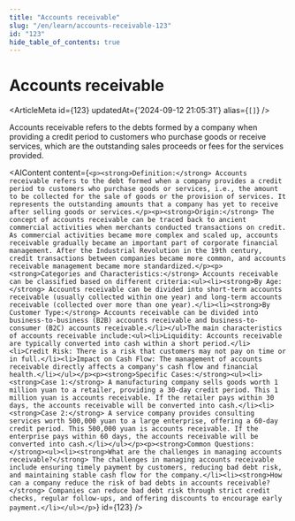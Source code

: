 ```yaml
---
title: "Accounts receivable"
slug: "/en/learn/accounts-receivable-123"
id: "123"
hide_table_of_contents: true
---
```



# Accounts receivable

<ArticleMeta id={123} updatedAt={'2024-09-12 21:05:31'} alias={`[]`} />
<div className='border-solid border-b border-t-0 my-4 border-[var(--ifm-color-gray-300)]' />

Accounts receivable refers to the debts formed by a company when providing a credit period to customers who purchase goods or receive services, which are the outstanding sales proceeds or fees for the services provided.

<AIContent content={`<p><strong>Definition:</strong> Accounts receivable refers to the debt formed when a company provides a credit period to customers who purchase goods or services, i.e., the amount to be collected for the sale of goods or the provision of services. It represents the outstanding amounts that a company has yet to receive after selling goods or services.</p><p><strong>Origin:</strong> The concept of accounts receivable can be traced back to ancient commercial activities when merchants conducted transactions on credit. As commercial activities became more complex and scaled up, accounts receivable gradually became an important part of corporate financial management. After the Industrial Revolution in the 19th century, credit transactions between companies became more common, and accounts receivable management became more standardized.</p><p><strong>Categories and Characteristics:</strong> Accounts receivable can be classified based on different criteria:<ul><li><strong>By Age:</strong> Accounts receivable can be divided into short-term accounts receivable (usually collected within one year) and long-term accounts receivable (collected over more than one year).</li><li><strong>By Customer Type:</strong> Accounts receivable can be divided into business-to-business (B2B) accounts receivable and business-to-consumer (B2C) accounts receivable.</li></ul>The main characteristics of accounts receivable include:<ul><li>Liquidity: Accounts receivable are typically converted into cash within a short period.</li><li>Credit Risk: There is a risk that customers may not pay on time or in full.</li><li>Impact on Cash Flow: The management of accounts receivable directly affects a company's cash flow and financial health.</li></ul></p><p><strong>Specific Cases:</strong><ul><li><strong>Case 1:</strong> A manufacturing company sells goods worth 1 million yuan to a retailer, providing a 30-day credit period. This 1 million yuan is accounts receivable. If the retailer pays within 30 days, the accounts receivable will be converted into cash.</li><li><strong>Case 2:</strong> A service company provides consulting services worth 500,000 yuan to a large enterprise, offering a 60-day credit period. This 500,000 yuan is accounts receivable. If the enterprise pays within 60 days, the accounts receivable will be converted into cash.</li></ul></p><p><strong>Common Questions:</strong><ul><li><strong>What are the challenges in managing accounts receivable?</strong> The challenges in managing accounts receivable include ensuring timely payment by customers, reducing bad debt risk, and maintaining stable cash flow for the company.</li><li><strong>How can a company reduce the risk of bad debts in accounts receivable?</strong> Companies can reduce bad debt risk through strict credit checks, regular follow-ups, and offering discounts to encourage early payment.</li></ul></p>`} id={123} />
